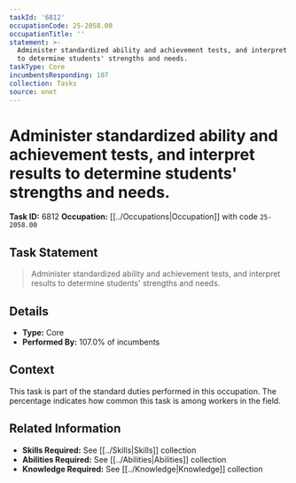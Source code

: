 ```yaml
---
taskId: '6812'
occupationCode: 25-2058.00
occupationTitle: ''
statement: >-
  Administer standardized ability and achievement tests, and interpret results
  to determine students' strengths and needs.
taskType: Core
incumbentsResponding: 107
collection: Tasks
source: onet
---
```

# Administer standardized ability and achievement tests, and interpret results to determine students' strengths and needs.

**Task ID:** 6812
**Occupation:** [[../Occupations|Occupation]] with code `25-2058.00`

## Task Statement

> Administer standardized ability and achievement tests, and interpret results to determine students' strengths and needs.

## Details

- **Type:** Core
- **Performed By:** 107.0% of incumbents

## Context

This task is part of the standard duties performed in this occupation. The percentage indicates how common this task is among workers in the field.

## Related Information

- **Skills Required:** See [[../Skills|Skills]] collection
- **Abilities Required:** See [[../Abilities|Abilities]] collection
- **Knowledge Required:** See [[../Knowledge|Knowledge]] collection
